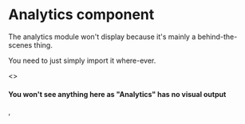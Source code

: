 
<Meta title="Core/Analytics" component={Analytics} />

# Analytics component

The analytics module won't display because it's mainly a behind-the-scenes thing.

You need to just simply import it where-ever.

<Canvas>
  <Story name="Example" parameters={{ chromatic: { disable: true } }}>
    <>
      <h4>You won&apos;t see anything here as &quot;Analytics&quot; has no visual output</h4>,
      <Analytics id="e8e6e017-d06b-3cfa-8cb6-0b9e30bc847e" flags={props.flags} />
    </>
  </Story>
</Canvas>
